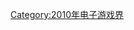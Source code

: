 {{Year by category
| m = 2
| c = 0
| d = 1
| y = 0
| cat = 首发的电子游戏系列
| in = 电子游戏界
| parent = 各年首发的电子游戏系列
| subcat = 2010年面世
| sortkey = Video game
}}

[[Category:2010年电子游戏界|Category:2010年电子游戏界]]